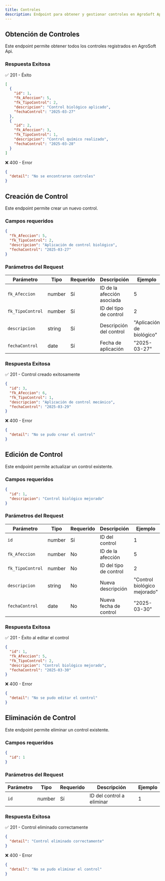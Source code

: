 ```yaml
---
title: Controles
description: Endpoint para obtener y gestionar controles en AgroSoft Api
---
```



<ApiBaseBanner
  method="GET"
  path="/controles/"
  baseUrl="http://127.0.0.1:8000"
/>

## Obtención de Controles

Este endpoint permite obtener todos los controles registrados en AgroSoft Api.

### Respuesta Exitosa

✅ 201 - Éxito
```json
[
  {
    "id": 1,
    "fk_Afeccion": 5,
    "fk_TipoControl": 2,
    "descripcion": "Control biológico aplicado",
    "fechaControl": "2025-03-27"
  },
  {
    "id": 2,
    "fk_Afeccion": 3,
    "fk_TipoControl": 1,
    "descripcion": "Control químico realizado",
    "fechaControl": "2025-03-28"
  }
]
```

❌ 400 - Error
```json
{
  "detail": "No se encontraron controles"
}
```

<ApiBaseBanner
  method="POST"
  path="/controles/"
  baseUrl="http://127.0.0.1:8000"
/>

## Creación de Control

Este endpoint permite crear un nuevo control.

### Campos requeridos

```json
{
  "fk_Afeccion": 5,
  "fk_TipoControl": 2,
  "descripcion": "Aplicación de control biológico",
  "fechaControl": "2025-03-27"
}
```

### Parámetros del Request

| Parámetro       | Tipo   | Requerido | Descripción                 | Ejemplo                  |
|----------------|--------|-----------|---------------------------|--------------------------|
| `fk_Afeccion` | number | Sí       | ID de la afección asociada | 5                        |
| `fk_TipoControl` | number | Sí       | ID del tipo de control     | 2                        |
| `descripcion` | string | Sí       | Descripción del control    | "Aplicación de biológico" |
| `fechaControl` | date   | Sí       | Fecha de aplicación       | "2025-03-27"             |

### Respuesta Exitosa

✅ 201 - Control creado exitosamente
```json
{
  "id": 3,
  "fk_Afeccion": 6,
  "fk_TipoControl": 1,
  "descripcion": "Aplicación de control mecánico",
  "fechaControl": "2025-03-29"
}
```

❌ 400 - Error
```json
{
  "detail": "No se pudo crear el control"
}
```

<ApiBaseBanner
  method="PATCH"
  path="/controles/:id"
  baseUrl="http://127.0.0.1:8000"
/>

## Edición de Control

Este endpoint permite actualizar un control existente.

### Campos requeridos

```json
{
  "id": 1,
  "descripcion": "Control biológico mejorado"
}
```

### Parámetros del Request

| Parámetro       | Tipo   | Requerido | Descripción                 | Ejemplo                        |
|----------------|--------|-----------|---------------------------|------------------------------|
| `id`          | number | Sí       | ID del control            | 1                            |
| `fk_Afeccion` | number | No        | ID de la afección        | 5                            |
| `fk_TipoControl` | number | No        | ID del tipo de control    | 2                            |
| `descripcion` | string | No        | Nueva descripción        | "Control biológico mejorado" |
| `fechaControl` | date   | No        | Nueva fecha de control    | "2025-03-30"                 |

### Respuesta Exitosa

✅ 201 - Éxito al editar el control
```json
{
  "id": 1,
  "fk_Afeccion": 5,
  "fk_TipoControl": 2,
  "descripcion": "Control biológico mejorado",
  "fechaControl": "2025-03-30"
}
```

❌ 400 - Error
```json
{
  "detail": "No se pudo editar el control"
}
```

<ApiBaseBanner
  method="DELETE"
  path="/api/controles/:id"
  baseUrl="http://127.0.0.1:8000"
/>

## Eliminación de Control

Este endpoint permite eliminar un control existente.

### Campos requeridos

```json
{
  "id": 1
}
```

### Parámetros del Request

| Parámetro | Tipo   | Requerido | Descripción              | Ejemplo |
|----------|--------|-----------|--------------------------|---------|
| `id`     | number | Sí       | ID del control a eliminar | 1       |

### Respuesta Exitosa

✅ 201 - Control eliminado correctamente
```json
{
  "detail": "Control eliminado correctamente"
}
```

❌ 400 - Error
```json
{
  "detail": "No se pudo eliminar el control"
}
```

